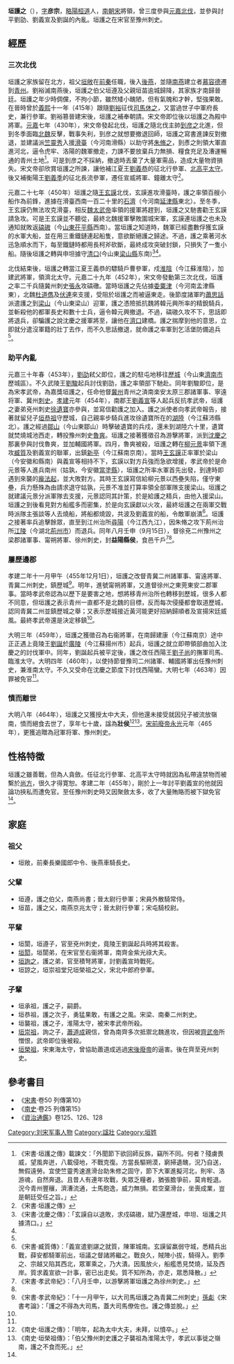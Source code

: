 {{Infobox Biography
| subject_name   = 垣護之
| image_name     = 
| image_size     = 
| image_caption  = 
| date_of_birth  = 395年
| place_of_birth = [[後燕|後燕]]
| date_of_death  = 464年
| place_of_death = 南朝宋
| occupation     = 南朝宋將領
}}
'''垣護之'''（{{bd|395年||464年}}），[[表字|字]]'''彦宗'''，[[略陽郡|略陽]][[桓道縣|桓道]]人，[[南朝宋|南朝宋]]將領，曾三度參與[[元嘉北伐|元嘉北伐]]，並參與討平劉劭、劉義宣及劉誕的內亂。垣護之在宋官至豫州刺史。

== 經歷 ==
=== 三次北伐 ===
{{main|元嘉北伐}}
垣護之家族留在北方，祖父[[垣敞|垣敞]]在[[前秦|前秦]]任職，後入[[後燕|後燕]]，並隨[[南燕_(十六國)|南燕]]建立者[[慕容德|慕容德]]遷到[[青州_(古代)|青州]]。劉裕滅南燕後，垣護之伯父垣遵及父親垣苗逾城歸降，其家族才南歸晉廷。垣護之年少時倜儻，不拘小節，雖然矮小醜陋，但有氣魄和才幹，堅強果敢。在晉時曾於[[义熙_(东晋)|義熙]]十一年（415年）跟隨[[宋武帝|劉裕]]征伐[[司馬休之|司馬休之]]，又當過世子中軍府長史，兼行參軍。劉裕篡晉建宋後，垣護之補奉朝請。宋文帝即位後以垣護之為殿中將軍。[[元嘉_(劉宋)|元嘉]]七年（430年），宋文帝發起北伐，垣護之隨北伐主帥[[到彦之|到彦之]]北進，但到冬季面臨[[北魏|北魏]]反擊，戰事失利，到彦之就想要撤退回師，垣護之寫書進諫反對撤退，並建議派[[竺靈秀|竺靈秀]]入援[[滑臺|滑臺]]（今河南滑縣）以助守將[[朱脩之|朱脩之]]，到彥之則領大軍直進河北，逼令虎牢、洛陽的魏軍撤走，力諫不要放棄兵力無損、糧食充足及漕運暢通的青州土地<ref>《宋書·垣護之傳》載諫文：「外聞節下欲回師反旆，竊所不同。何者？殘虜畏威，望風奔迸，八載侵地，不戰克復。方當長驅朔漠，窮掃遺醜，況乃自送，無假遠勞。宜使竺靈秀速進滑台助朱修之固守，節下大軍進擬河北，則牢、洛游魂，自然奔退。且昔人有連年攻戰，失眾乏糧者，猶張膽爭前，莫肯輕退。況今青州豐穰，濟漕流通，士馬飽逸，威力無損。若空棄滑台，坐喪成業，豈是朝廷受任之旨。」</ref>。可是到彦之不採納，撤退時丟棄了大量軍需品，造成大量物資損失。宋文帝卻欣賞垣護之所諫，讓他補江夏王[[劉義恭|劉義恭]]的征北行參軍、[[北高平郡|北高平]][[太守|太守]]。後又補衡陽王[[刘义季|劉義季]]的征北長流參軍，遷任宣威將軍、鐘離太守<ref name="main source">《宋書·垣護之傳》</REF>。

元嘉二十七年（450年）垣護之隨[[王玄谟|王玄謨]]北伐，玄謨進攻滑臺時，護之率領百艘小船作為前鋒，進據在滑臺西南一百二十里的[[石濟|石濟]]（今河南[[延津縣|延津縣]]東北）。至冬季，王玄謨仍無法攻克滑臺，相反[[魏太武帝|魏太武帝]]率領的援軍將趕到，垣護之又馳書勸王玄謨請急攻。可是王玄謨並不聽從，最終北魏援軍擊敗圍城宋軍，玄謨連垣護之也未及通知就敗返[[碻磝|碻磝]]（今[[山東|山東]][[茌平縣|茌平縣]]西南）。當垣護之知道時，魏軍已經盡數俘獲玄謨的水軍大船，並在用三重鐵鏈連起船隻，意欲斷絕護之歸途。不過，護之乘著河水迅急順水而下，每至鐵鏈時都用長柯斧砍斷，最終成攻突破封鎖，只損失了一隻小船。隨後垣護之轉與申坦據守[[清口|清口]](今山東[[梁山縣|梁山縣]]东南)<REF>《宋書·沈慶之傳》：「玄謨自以退敗，求戍碻磝，斌乃還歷城，申坦、垣護之共據清口。」</REF><ref name="main source"/>。

北伐結束後，垣護之轉當江夏王義恭的驃騎戶曹參軍，戍[[淮陰|淮陰]]（今江蘇淮陰），加建武將軍，領濟北太守。元嘉二十九年（452年），宋文帝發動第三次北伐，垣護之率二千兵隨冀州刺史[[張永_(南朝宋)|張永]]攻碻礉。當時垣護之先佔據[[委粟津|委粟津]]（今河南孟津縣東），北魏[[杜道儁|杜道儁]]及[[伏連|伏連]]來支援，受阻於垣護之而被逼東走。後節度諸軍旳[[蕭思話|蕭思話]]派遣護之到[[梁山|梁山]]（今山東梁山）迎軍，護之憑險抵抗魏將韓元興所率的精銳騎兵，並斬殺他的都軍長史和數十士兵，逼令韓元興撤退。不過，碻磝久攻不下，思話即將退兵，卻騙護之說沈慶之援軍將至，讓他在[[濟口|濟口]]建橋。護之揣摩到他的意思，立即就分遣沒軍籍的壯丁去作，而不久思話撤退，就命護之率軍到乞活堡防備追兵<ref name="main source"/>。

=== 助平內亂 ===
元嘉三十年春（453年），[[刘劭_(刘宋)|劉劭]]弒父即位，護之的駐屯地移往[[歷城|歷城]]（今山東[[濟南市|濟南市]]歷城區）。不久武陵王[[宋孝武帝|劉駿]]起兵討伐劉劭，護之率領部下馳赴。同年劉駿即位，是為宋孝武帝，為嘉獎垣護之，任命他督[[冀州_(九州)|冀州]]青州之済南楽安太原三郡諸軍事、寧遠将軍、冀州[[刺史|刺史]]。[[孝建|孝建]]元年（454年），南郡王[[劉義宣|劉義宣]]等人起兵反抗孝武帝，垣護之妻弟兗州刺史[[徐遺寶|徐遺寶]]亦參與，並寫信勸護之加入。護之派使者向孝武帝報告，接著就留兒子[[垣恭祖|垣恭祖]]守歷城，自己親率步騎兵進攻徐遺寶所在的[[湖陸|湖陸]]（今江蘇沛縣北）。護之經過[[鄒山|鄒山]]（今山東鄒山）時擊破遺寶的兵戍，還未到湖陸六十里，遺寶就焚燒城池西走，轉投豫州刺史[[魯爽|魯爽]]。垣護之接著獲徵召為游擊將軍，派到[[沈慶之|沈慶之]]那裏參與討伐魯爽，並加輔國將軍。四月，魯爽被殺，垣護之轉在[[柳元景|柳元景]]率領下進攻[[臧質|臧質]]及劉義宣的聯軍，出鎮[[新亭|新亭]]（今江蘇南京南）。當時[[王玄謨|王玄謨]]正率軍於梁山（今安徽和縣南）與義宣等相持不下，玄謨以對方兵強而急欲增援，孝武帝於是命元景等人進兵南州（姑孰，今安徽[[當塗縣|當塗縣]]），垣護之所率水軍首先出發，到達時即遇到來襲的[[龐法起|龐法起]]，並大敗對方。其時王玄謨寫信給柳元景以西壘失陷，僅守東壘，兵力懸殊為由請求退守姑孰，元景不准並打算率領全部軍隊支援梁山。垣護之就建議元景分派軍隊去支援，元景認同其計策，於是給護之精兵，由他入援梁山。垣護之到後看見對方船艦多而密集，於是向玄謨獻以火攻，最終垣護之在兩軍交戰時派隊主張談等人去燒船，將船都燒毀，共波及劉義宣的船，令敵軍崩潰<ref>《宋書·臧質傳》：「義宣遣劉諶之就質，陳軍城南。玄謨留羸弱守城，悉精兵出戰，薛安都騎軍前出，垣議之督諸將繼之。戰良久，賊陣小拔，騎得入。劉季之、宗越又陷其西北，眾軍乘之，乃大潰。因風放火，船艦悉見焚燒，延及西岸。質求義宣欲一計事，密已出走矣。質不知所為，亦走，眾悉降散。」</ref>。垣護之接著率兵追擊餘眾，直至到江州治所[[尋陽|尋陽]]（今江西九江），因朱脩之攻下荊州治所[[江陵|江陵]]（今湖北[[荊州市|荊州市]]）而退兵。同年八月壬申（9月15日），督徐兗二州豫州之梁郡諸軍事、甯朔將軍、徐州刺史，封'''益陽縣侯'''，食邑千戶<ref>《宋書·孝武帝紀》：「八月壬申，以游擊將軍垣護之為徐州刺史。」</ref><ref name="main source"/>。

=== 屢歷邊郡 ===
孝建二年十一月甲午（455年12月1日），垣護之改督青冀二州諸軍事、甯遠將軍、青冀二州刺史，鎮歷城<ref>《宋書·孝武帝紀》：「十一月甲午，以大司馬垣護之為青冀二州刺史」[[孫虨|孫虨]]《宋書考論》：「護之不得為大司馬，蓋大司馬僚佐也。護之傳並脫。」</ref>。明年，進號甯朔將軍，又進督徐州之東莞東安二郡軍事。當時孝武帝認為以歷下是要害之地，想將移青州治所也轉移到歷城，很多人都不同意，但垣護之表示青州一直都不是北魏的目標，反而每次侵擾都會取道歷城，認同青冀二州並鎮歷城之舉；又表示歷城接近黃河能更好招納歸順者及宣揚宋廷威風。最終孝武帝還是決定移鎮<ref name="main source"/>。

大明三年（459年），垣護之獲徵召為右衞將軍，在南歸建康（今江蘇南京）途中正正遇上竟陵王[[劉誕_(劉宋)|劉誕]]於[[廣陵|廣陵]]（今江蘇揚州市）起兵，垣護之就立即帶領部曲加入沈慶之的討伐軍中。同年，劉誕起兵被平定後，護之改任西陽王[[劉子尚|劉子尚]]的撫軍司馬、臨淮太守。大明四年（460年），以使持節督豫司二州諸軍、輔國將軍出任豫州刺史，兼淮南太守。不久又受命在沈慶之節度下討伐西陽蠻。大明七年（463年）因罪被免官<ref name="main source"/>。

=== 憤而離世 ===
大明八年（464年），垣護之又獲授太中大夫，但他還未接受就因兒子被流放嶺南，憤而絕食去世了，享年七十歲，諡為'''壯侯'''<ref>《南史·垣護之傳》：「明年，起為太中大夫，未拜，以憤卒。」</ref><ref>《南史·垣榮祖傳》：「伯父豫州刺史護之子襲祖為淮陽太守，孝武以事徙之嶺南，護之不食而死。」</ref>。[[宋前廢帝|宋前廢帝]][[永光_(刘宋)|永光]]元年（465年），更獲追贈為冠軍将軍、豫州刺史。

==性格特徵 ==
垣護之雖善戰，但為人貪斂。任征北行參軍、北高平太守時就因為私帶違禁物而被繫於[[尚方|尚方]]，很久才得寛恕。孝建二年（455年），剛於上一年討平劉義宣的他就因論功挾私而遭免官。至任豫州刺史時又因聚斂太多，收了大量賄賂而被下獄免官<ref name="main source"/>。　

== 家庭 ==
=== 祖父 ===
*垣敞，前秦長樂國郎中令、後燕車騎長史。
=== 父輩 ===
*垣遵，護之伯父，南燕尚書；晉太尉行參軍；宋員外散騎常侍。
*垣苗，護之父，南燕京兆太守；晉太尉行參軍；宋屯騎校尉。
=== 平輩 ===
*垣閬，垣遵子，官至兗州刺史，竟陵王劉誕起兵時將其殺害。
*[[垣閎|垣閎]]，垣閬弟，在宋官至右衞將軍，南齊金紫光祿大夫。
*[[垣詢之|垣詢之]]，護之弟，官至積弩將軍，討劉義宣時戰死。
*垣諒之，垣崇祖堂兄垣榮祖之父，宋北中郎府參軍。
=== 子輩 ===
*垣承祖，護之子，嗣爵。
*垣恭祖，護之次子，勇猛果敢，有護之之風。宋梁、南秦二州刺史。
*垣襲祖，護之子，淮陽太守，被宋孝武帝所殺。
*[[垣崇祖|垣崇祖]]，詢之子，[[蕭道成|蕭道成]]親信，曾為南齊多次抵禦北魏進攻，但因被[[齊武帝|齊武帝]]所憎恨，武帝即位後被殺。
*[[垣榮祖|垣榮祖]]，宋東海太守，曾協助蕭道成逃過[[宋後廢帝|宋後廢帝]]的逼害。後在齊至兗州刺史。

== 參考書目 ==
* 《[[宋书|宋書]]·卷50 列傳第10》
* 《[[南史|南史]]·卷25 列傳第15》
* 《[[資治通鑑|資治通鑑]]》卷125、126、128 
{{reflist}}

[[Category:刘宋军事人物|Category:刘宋军事人物]]
[[Category:諡壯|Category:諡壯]]
[[Category:垣姓|Category:垣姓]]